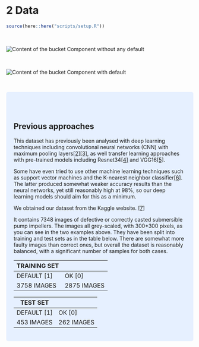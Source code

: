 # 2 Data

```r
source(here::here("scripts/setup.R"))
```
<br>

![Content of the bucket](imgs/cast_ok_0_259.jpeg)
Component without any default

<br>

![Content of the bucket](imgs/new__0_4483.jpeg)
Component with default


<br>

<style>
div.blue { background-color:#e6f0ff; border-radius: 5px; padding: 20px;}
</style>
<div class = "blue">






<br>

## Previous approaches 

This dataset has previously been analysed with deep learning techniques including convolutional neural networks (CNN) with maximum pooling layers[[2]](https://www.kaggle.com/koheimuramatsu/model-explainability-in-industrial-image-detection)[[3]](https://www.kaggle.com/sayooj98/fault-diagnosis-using-cnn), as well transfer learning approaches with pre-trained models including Resnet34[[4]](https://www.kaggle.com/kevinhqh/99-7-accuracy-using-resnet34-casting-defect) and VGG16[[5]](https://www.kaggle.com/dhruvmak/fine-tuning-vgg16).

Some have even tried  to use other machine learning techniques such as support vector machines and the K-nearest neighbor classifier[[6]](https://www.kaggle.com/mcahitgamsz/product-image-for-quality-inspection-scv-acc-99). The latter produced somewhat weaker accuracy results than the neural networks, yet still reasonably high at 98%, so our deep learning models should aim for this as a minimum.



We obtained our dataset from the Kaggle website. [[7]](https://www.kaggle.com/ravirajsinh45/real-life-industrial-dataset-of-casting-product)

It contains 7348 images of defective or correctly casted submersible pump impellers. The images all grey-scaled, with 300*300 pixels, as you can see in the two examples above. They have been split into training and test sets as in the table below. There are somewhat more faulty images than correct ones, but overall the dataset is reasonably balanced, with a significant number of samples for both cases.


TRAINING SET      |
|-----------------|------------|
| DEFAULT [1]     | OK [0]     |
| 3758 IMAGES     | 2875 IMAGES|


TEST SET          |  
|-----------------|------------|
| DEFAULT [1]     | OK [0]     |
| 453 IMAGES      | 262 IMAGES |

</div>